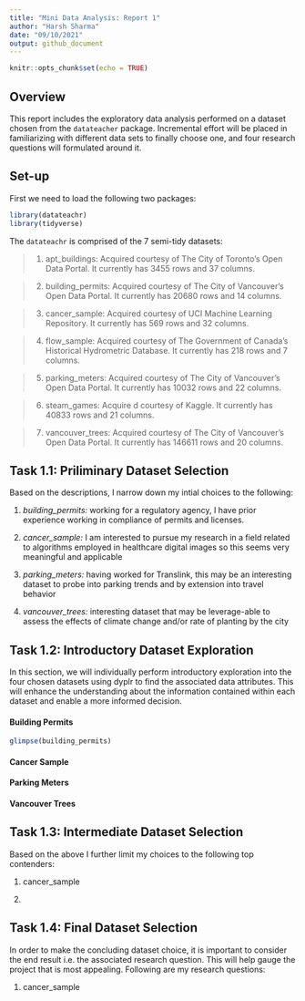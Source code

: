 ```yaml
---
title: "Mini Data Analysis: Report 1"
author: "Harsh Sharma"
date: "09/10/2021"
output: github_document
---
```


```r
knitr::opts_chunk$set(echo = TRUE)
```

## Overview
This report includes the exploratory data analysis performed on a dataset chosen from the `datateacher` package. Incremental effort will be placed in familiarizing with different data sets to finally choose one, and four research questions will formulated around it.

## Set-up
First we need to load the following two packages:

```r
library(datateachr)
library(tidyverse)
```

The `datateachr` is comprised of the 7 semi-tidy datasets:

> 1. apt_buildings: Acquired courtesy of The City of Toronto’s Open Data Portal. It currently has 3455 rows and 37 columns.

> 2. building_permits: Acquired courtesy of The City of Vancouver’s Open Data Portal. It currently has 20680 rows and 14 columns.

> 3. cancer_sample: Acquired courtesy of UCI Machine Learning Repository. It currently has 569 rows and 32 columns.

> 4. flow_sample: Acquired courtesy of The Government of Canada’s Historical Hydrometric Database. It currently has 218 rows and 7 columns.

> 5. parking_meters: Acquired courtesy of The City of Vancouver’s Open Data Portal. It currently has 10032 rows and 22 columns.

> 6. steam_games: Acquire d courtesy of Kaggle. It currently has 40833 rows and 21 columns.

> 7. vancouver_trees: Acquired courtesy of The City of Vancouver’s Open Data Portal. It currently has 146611 rows and 20 columns.

## Task 1.1: Priliminary Dataset Selection

Based on the descriptions, I narrow down my intial choices to the following:

1. *building_permits:* working for a regulatory agency, I have prior experience working in compliance of permits and licenses.

2. *cancer_sample:* I am interested to pursue my research in a field related to algorithms employed in healthcare digital images so this seems very meaningful and applicable

3. *parking_meters:* having worked for Translink, this may be an interesting dataset to probe into parking trends and by extension into travel behavior

4. *vancouver_trees:* interesting dataset that may be leverage-able to assess the effects of climate change and/or rate of planting by the city

## Task 1.2: Introductory Dataset Exploration
In this section, we will individually perform introductory exploration into the four chosen datasets using dyplr to find the associated data attributes. This will enhance the understanding about the information contained within each dataset and enable a more informed decision.

#### Building Permits

```r
glimpse(building_permits)
```

#### Cancer Sample

#### Parking Meters

#### Vancouver Trees


## Task 1.3: Intermediate Dataset Selection

Based on the above I further limit my choices to the following top contenders:

1.  cancer_sample

2. 

## Task 1.4: Final Dataset Selection

In order to make the concluding dataset choice, it is important to consider the end result i.e. the associated research question. This will help gauge the project that is most appealing. Following are my research questions:

1. cancer_sample